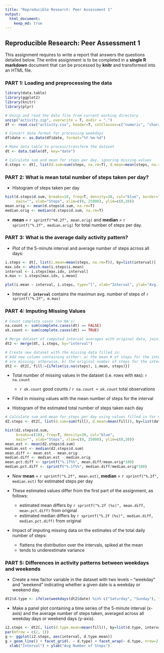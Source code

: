 ```yaml
---
title: "Reproducible Research: Peer Assessment 1"
output: 
  html_document:
    keep_md: true
---
```

## Reproducible Research: Peer Assessment 1
This assignment requires to write a report that answers the questions detailed below. The entire assignment is to be completed in a **single R markdown** document that can be processed by **knitr** and transformed into an HTML file.

### PART 1: Loading and preprocessing the data
```r
library(data.table)
library(ggplot2)
library(knitr)
library(plyr)
```

```r
# Unzip and read the data file from current working directory
unzip("activity.zip", overwrite = T, exdir = ".")
df <- read.csv("activity.csv", header=T, colClasses=c("numeric", "character", "numeric"))

# Convert date format for processing weekdays
df$date <- as.Date(df$date, format="%Y-%m-%d")

# Make data table to process/transform the dataset
dt <- data.table(df, key="date")

# Calculate sum and mean for steps per day, ignoring missing values
d.steps <- dt[, list(d.sum=sum(steps, na.rm=T), d.mean=mean(steps, na.rm=T)), by=list(date)]
```

### PART 2: What is mean total number of steps taken per day?
- Histogram of steps taken per day  

```r
hist(d.steps$d.sum, breaks=10, freq=T, density=30, col="blue", border="grey",
     main="", xlab="Steps", xlim=c(0, 25000), ylim=c(0,20))
mean.orig <- mean(d.steps$d.sum, na.rm=T)
median.orig <- median(d.steps$d.sum, na.rm=T)
```

- **mean** = `r sprintf("%0.2f", mean.orig)` and **median** = `r sprintf("%.2f", median.orig)` for total number of steps per day.

### PART 3: What is the average daily activity pattern?
- Plot of the 5-minute interval and average number of steps across all days:  

```r
i.steps <- dt[, list(i.mean=mean(steps, na.rm=T)), by=list(interval)]
max.idx <- which.max(i.steps$i.mean)
interval <- i.steps[max.idx, interval]
m.max <- i.steps[max.idx, i.mean]

plot(i.mean ~ interval, i.steps, type="l", xlab="Interval", ylab="Avg. Number of Steps")
```

- Interval **`r interval`** contains the maximun avg. number of steps of `r sprintf("%.2f", m.max)`

### PART 4: Imputing Missing Values
```r
# Count complete cases (no NA's)
na.count <- sum(complete.cases(dt) == FALSE)
ok.count <- sum(complete.cases(dt) == TRUE)

# Merge dataset of computed interval averages with original data, joining by the interval
dt2 <- merge(dt, i.steps, by="interval")

# Create new dataset with the missing data filled in:
# Add new column containing either: a) the mean # of steps for the interval, when steps
# are missing; otherwise, b) the original number of steps for the interval
dt2 <- dt2[, fill:={ifelse(is.na(steps), i.mean, steps)}]
```
- Total number of missing values in the dataset (i.e. rows with `NA`s): `r na.count`

    - `r ok.count` good counts / `r na.count + ok.count` total observations

- Filled in missing values with the mean number of steps for the interval
- Histogram of the estimated total number of steps taken each day
  
```r
# Calculate sum and mean for steps per day using values filled in for missing data
d2.steps <- dt2[, list(d.sum=sum(fill), d.mean=mean(fill)), by=list(date)]

hist(d2.steps$d.sum,
     breaks=c(10), freq=T, density=30, col="blue",
     main="", xlab="Steps", xlim=c(0, 25000), ylim=c(0,20))
mean.est <- mean(d2.steps$d.sum)
median.est <- median(d2.steps$d.sum)
mean.diff <- mean.est - mean.orig
median.diff <- median.est - median.orig
mean.pct.diff <- sprintf("%.1f%%", mean.diff/mean.orig*100)
median.pct.diff <- sprintf("%.1f%%", median.diff/median.orig*100)
```

- New **mean** = `r sprintf("%.2f", mean.est)`, **median** = `r sprintf("%.2f", median.est)` for  estimated steps per day

- These estimated values differ from the first part of the assignment, as follows:

    + estimated mean differs by `r sprintf("%.2f (%s)", mean.diff, mean.pct.diff)` from original
    + estimated median differs by `r sprintf("%.2f (%s)", median.diff, median.pct.diff)` from original

- Impact of imputing missing data on the estimates of the total daily number of steps:

    - flattens the distribution over the intervals, spiked at the mean
    - tends to underestimate variance

### PART 5: Differences in activity patterns between weekdays and weekends

- Create a new factor variable in the dataset with two levels -- "weekday" and "weekend" indicating whether a given date is a weekday or weekend day.
```r
dt2$d.type <- ifelse(weekdays(dt2$date) %in% c("Saturday", "Sunday"), "weekend", "weekday")
```

- Make a panel plot containing a time series of the 5-minute interval (x-axis) and the average number of steps taken, averaged across all weekday days or weekend days (y-axis).

```r
i2.steps <- dt2[, list(d.type.mean=mean(fill)), by=list(d.type, interval)]
par(mfrow = c(2, 1))
g <- ggplot(i2.steps, aes(interval, d.type.mean))
g + geom_line() + facet_grid(. ~ d.type) + facet_wrap(~ d.type, nrow=2, ncol=1) +
  xlab("Interval") + ylab("Avg Number of Steps")
```